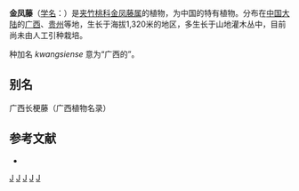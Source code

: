 {{Speciesbox
| genus = Dolichopetalum
| species = kwangsiense
| authority = [[蒋英_(植物学家)|Tsiang]], 1973
}}

'''金凤藤'''（[[学名|学名]]：{{lang|la|''Dolichopetalum kwangsiense''}}）是[[夹竹桃科|夹竹桃科]][[金凤藤属|金凤藤属]]的植物，为中国的特有植物。分布在[[中国大陆|中国大陆]]的[[广西|广西]]、[[贵州|贵州]]等地，生长于海拔1,320米的地区，多生长于山地灌木丛中，目前尚未由人工引种栽培。

种加名 ''kwangsiense'' 意为“广西的”。

== 别名 ==
广西长梗藤（广西植物名录）

== 参考文献 ==
<div class="references-small">
* {{cite web| url =http://www.bioinfo.cn/db05/KmzwSpecies.php?action=view&id=1675| title =金凤藤| work =《中国高等植物数据库全库》| publisher =中国科学院微生物研究所| author =昆明植物研究所| accessdate =2009-02-22| deadurl =yes| archiveurl =https://web.archive.org/web/20160305061921/http://www.bioinfo.cn/db05/KmzwSpecies.php?action=view&id=1675| archivedate =2016-03-05}}
</div>
{{Taxonbar|from=Q15583930}}

[[Category:金凤藤属|J]]
[[Category:中国特有植物|J]]
[[Category:广西植物|J]]
[[Category:贵州植物|J]]
[[Category:1973年描述的植物|J]]


{{植物小作品}}